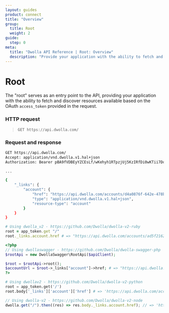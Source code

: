 ```yaml
---
layout: guides
product: connect
title: "Overview"
group:
  title: Root
  weight: 2
guide:
  step: 0
meta:
  title: "Dwolla API Reference | Root: Overview"
  description: "Provide your application with the ability to fetch and discover resources available based on the OAuth `access_token` provided in the request."
---
```


# Root

The "root" serves as an entry point to the API, providing your application with the ability to fetch and discover resources available based on the OAuth `access_token` provided in the request.

### HTTP request

> `GET https://api.dwolla.com/`

### Request and response

```bash
GET https://api.dwolla.com/
Accept: application/vnd.dwolla.v1.hal+json
Authorization: Bearer pBA9fVDBEyYZCEsLf/wKehyh1RTpzjUj5KzIRfDi0wKTii7DqY

...

{
    "_links": {
        "account": {
            "href": "https://api.dwolla.com/accounts/d4a0876f-642e-478b-b684-bfb8632c5937",
            "type": "application/vnd.dwolla.v1.hal+json",
            "resource-type": "account"
        }
    }
}
```

```ruby
# Using dwolla_v2 - https://github.com/Dwolla/dwolla-v2-ruby
root = app_token.get "/"
root._links.account.href # => "https://api.dwolla.com/accounts/ad5f2162-404a-4c4c-994e-6ab6c3a13254"
```

```php
<?php
// Using dwollaswagger - https://github.com/Dwolla/dwolla-swagger-php
$rootApi = new DwollaSwagger\RootApi($apiClient);

$root = $rootApi->root();
$accountUrl = $root->_links["account"]->href; # => "https://api.dwolla.com/accounts/ad5f2162-404a-4c4c-994e-6ab6c3a13254"
?>
```

```python
# Using dwollav2 - https://github.com/Dwolla/dwolla-v2-python
root = app_token.get('/')
root.body['_links']['account']['href'] # => 'https://api.dwolla.com/accounts/ad5f2162-404a-4c4c-994e-6ab6c3a13254'
```

```javascript
// Using dwolla-v2 - https://github.com/Dwolla/dwolla-v2-node
dwolla.get("/").then((res) => res.body._links.account.href); // => 'https://api.dwolla.com/accounts/ad5f2162-404a-4c4c-994e-6ab6c3a13254'
```
